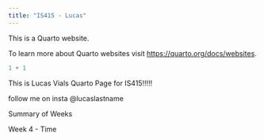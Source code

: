 ```yaml
---
title: "IS415 - Lucas"
---
```


This is a Quarto website.

To learn more about Quarto websites visit <https://quarto.org/docs/websites>.

```r
1 + 1
```

This is Lucas Vials Quarto Page for IS415!!!!!

follow me on insta @lucaslastname

Summary of Weeks

Week 4 - Time
